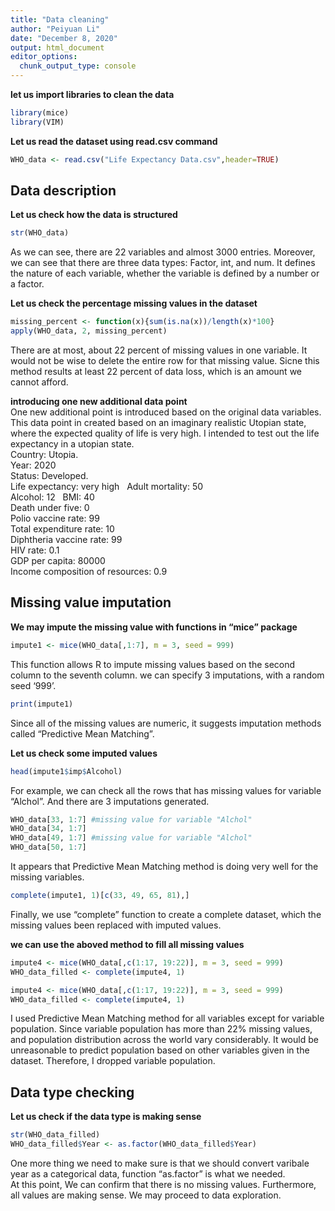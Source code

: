 ```yaml
---
title: "Data cleaning"
author: "Peiyuan Li"
date: "December 8, 2020"
output: html_document
editor_options: 
  chunk_output_type: console
---
```

**let us import libraries to clean the data**
```r
library(mice)
library(VIM)
```

**Let us read the dataset using read.csv command**
```r
WHO_data <- read.csv("Life Expectancy Data.csv",header=TRUE)
```

## **Data description**
**Let us check how the data is structured**
```r
str(WHO_data)
```
As we can see, there are 22 variables and almost 3000 entries. Moreover, we can see that there are three data types: Factor, int, and num. It defines the nature of each variable, whether the variable is defined by a number or a factor.\

**Let us check the percentage missing values in the dataset**
```r
missing_percent <- function(x){sum(is.na(x))/length(x)*100}
apply(WHO_data, 2, missing_percent)
```
There are at most, about 22 percent of missing values in one variable. It would not be wise to delete the entire row for that missing value. Sicne this method results at least 22 percent of data loss, which is an amount we cannot afford.\

**introducing one new additional data point** \
One new additional point is introduced based on the original data variables. This data point in created based on an imaginary realistic Utopian state, where the expected quality of life is very high. I intended to test out the life expectancy in a utopian state.\
Country: Utopia.\
Year: 2020 \
Status: Developed.\
Life expectancy: very high \ 
Adult mortality: 50 \
Alcohol: 12 \ 
BMI: 40 \
Death under five: 0 \
Polio vaccine rate: 99 \
Total expenditure rate: 10 \
Diphtheria vaccine rate: 99 \
HIV rate: 0.1 \
GDP per capita: 80000 \
Income composition of resources: 0.9 \

## **Missing value imputation**
**We may impute the missing value with functions in "mice" package**
```r
impute1 <- mice(WHO_data[,1:7], m = 3, seed = 999)
```
This function allows R to impute missing values based on the second column to the seventh column. we can specify 3 imputations, with a random seed '999'.\
```r
print(impute1)
```
Since all of the missing values are numeric, it suggests imputation methods called "Predictive Mean Matching".\

**Let us check some imputed values**
```r
head(impute1$imp$Alcohol)
```
For example, we can check all the rows that has missing values for variable "Alchol". And there are 3 imputations generated.\
```r
WHO_data[33, 1:7] #missing value for variable "Alchol"
WHO_data[34, 1:7]
WHO_data[49, 1:7] #missing value for variable "Alchol"
WHO_data[50, 1:7]
```
It appears that Predictive Mean Matching method is doing very well for the missing variables.\
```r
complete(impute1, 1)[c(33, 49, 65, 81),]
```
Finally, we use "complete" function to create a complete dataset, which the missing values been replaced with imputed values.\

**we can use the aboved method to fill all missing values**
```r
impute4 <- mice(WHO_data[,c(1:17, 19:22)], m = 3, seed = 999)
WHO_data_filled <- complete(impute4, 1)
```

```r
impute4 <- mice(WHO_data[,c(1:17, 19:22)], m = 3, seed = 999)
WHO_data_filled <- complete(impute4, 1)
```
I used Predictive Mean Matching method for all variables except for variable population. Since variable population has more than 22% missing values, and population distribution across the world vary considerably. It would be unreasonable to predict population based on other variables given in the dataset. Therefore, I dropped variable population.\

## **Data type checking**
**Let us check if the data type is making sense**
```r
str(WHO_data_filled)
WHO_data_filled$Year <- as.factor(WHO_data_filled$Year)
```
One more thing we need to make sure is that we should convert varibale year as a categorical data, function "as.factor" is what we needed.\
At this point, We can confirm that there is no missing values. Furthermore, all values are making sense. We may proceed to data exploration.
